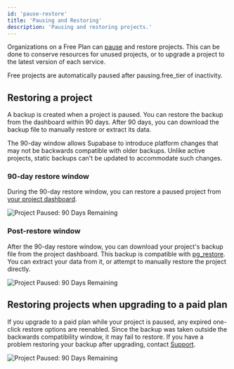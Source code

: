 ```yaml
---
id: 'pause-restore'
title: 'Pausing and Restoring'
description: 'Pausing and restoring projects.'
---
```


Organizations on a Free Plan can [pause](/dashboard/project/_/settings/general) and restore projects. This can be done to conserve resources for unused projects, or to upgrade a project to the latest version of each service.

<Admonition type="note">

Free projects are automatically paused after <SharedData data="config">pausing.free_tier</SharedData> of inactivity.

</Admonition>

## Restoring a project

A backup is created when a project is paused. You can restore the backup from the dashboard within 90 days. After 90 days, you can download the backup file to manually restore or extract its data.

The 90-day window allows Supabase to introduce platform changes that may not be backwards compatible with older backups. Unlike active projects, static backups can't be updated to accommodate such changes.

### 90-day restore window

During the 90-day restore window, you can restore a paused project from [your project dashboard](/dashboard/projects).

<Image
  alt="Project Paused: 90 Days Remaining"
  src="/docs/img/guides/platform/paused-90-day.png"
/>

### Post-restore window

After the 90-day restore window, you can download your project's backup file from the project dashboard. This backup is compatible with [pg_restore](https://www.postgresql.org/docs/current/app-pgrestore.html). You can extract your data from it, or attempt to manually restore the project directly.

<Image
  alt="Project Paused: 90 Days Remaining"
  src="/docs/img/guides/platform/paused-dl-backup.png"
/>

## Restoring projects when upgrading to a paid plan

If you upgrade to a paid plan while your project is paused, any expired one-click restore options are reenabled. Since the backup was taken outside the backwards compatibility window, it may fail to restore. If you have a problem restoring your backup after upgrading, contact [Support](/support).

<Image
  alt="Project Paused: 90 Days Remaining"
  src="/docs/img/guides/platform/paused-paid-tier.png"
/>
